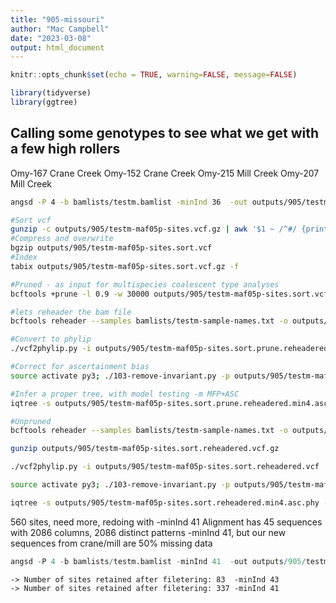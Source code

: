```yaml
---
title: "905-missouri"
author: "Mac Campbell"
date: "2023-03-08"
output: html_document
---
```


```r
knitr::opts_chunk$set(echo = TRUE, warning=FALSE, message=FALSE)
```

```r
library(tidyverse)
library(ggtree)
```

## Calling some genotypes to see what we get with a few high rollers
Omy-167 Crane Creek
Omy-152 Crane Creek
Omy-215 Mill Creek
Omy-207 Mill Creek

```sh
angsd -P 4 -b bamlists/testm.bamlist -minInd 36  -out outputs/905/testm-maf05p-sites -minMaf 0.05 -minMapQ 20 -minQ 20 -GL 1 -doMajorMinor 1 -doMaf 1 -SNP_pval 1e-6 -doGeno 4 -doPost 1 -postCutoff 0.95 -doVcf 1 -rf homoblocks/non-tetrasomic-non-inversion.txt > outputs/905/testm-make-vcf.out 2> outputs/905/testm-make-vcf.err

#Sort vcf
gunzip -c outputs/905/testm-maf05p-sites.vcf.gz | awk '$1 ~ /^#/ {print $0;next} {print $0 | "sort -k1,1 -k2,2n"}' > outputs/905/testm-maf05p-sites.sort.vcf
#Compress and overwrite
bgzip outputs/905/testm-maf05p-sites.sort.vcf 
#Index
tabix outputs/905/testm-maf05p-sites.sort.vcf.gz -f

#Pruned - as input for multispecies coalescent type analyses
bcftools +prune -l 0.9 -w 30000 outputs/905/testm-maf05p-sites.sort.vcf.gz -Ov -o outputs/905/testm-maf05p-sites.sort.prune.vcf

#lets reheader the bam file
bcftools reheader --samples bamlists/testm-sample-names.txt -o outputs/905/testm-maf05p-sites.sort.prune.reheadered.vcf outputs/905/testm-maf05p-sites.sort.prune.vcf

#Convert to phylip
./vcf2phylip.py -i outputs/905/testm-maf05p-sites.sort.prune.reheadered.vcf

#Correct for ascertainment bias
source activate py3; ./103-remove-invariant.py -p outputs/905/testm-maf05p-sites.sort.prune.reheadered.min4.phy -o outputs/905/testm-maf05p-sites.sort.prune.reheadered.min4.asc.phy; conda deactivate;

#Infer a proper tree, with model testing -m MFP+ASC  
iqtree -s outputs/905/testm-maf05p-sites.sort.prune.reheadered.min4.asc.phy -st DNA -m GTR+G -bb 1000 -alrt 1000 --redo

#Unpruned
bcftools reheader --samples bamlists/testm-sample-names.txt -o outputs/905/testm-maf05p-sites.sort.reheadered.vcf.gz outputs/905/testm-maf05p-sites.sort.vcf.gz

gunzip outputs/905/testm-maf05p-sites.sort.reheadered.vcf.gz

./vcf2phylip.py -i outputs/905/testm-maf05p-sites.sort.reheadered.vcf

source activate py3; ./103-remove-invariant.py -p outputs/905/testm-maf05p-sites.sort.reheadered.min4.phy -o outputs/905/testm-maf05p-sites.sort.reheadered.min4.asc.phy; source deactivate;

iqtree -s outputs/905/testm-maf05p-sites.sort.reheadered.min4.asc.phy -st DNA -m MFP+ASC  -bb 1000 -alrt 1000 --redo
```

560 sites, need more, redoing with -minInd 41
Alignment has 45 sequences with 2086 columns, 2086 distinct patterns -minInd 41, but our new sequences from crane/mill are 50% missing data

```r
angsd -P 4 -b bamlists/testm.bamlist -minInd 41  -out outputs/905/testm-maf05p-sites -minMaf 0.05 -minMapQ 20 -minQ 20 -GL 1 -doMajorMinor 1 -doMaf 1 -SNP_pval 1e-6 -doGeno 4 -doPost 1 -postCutoff 0.95 -doVcf 1 -r omy01 > outputs/905/testm-make-vcf.out 2> outputs/905/testm-make-vcf.err
```
	-> Number of sites retained after filetering: 83  -minInd 43
	-> Number of sites retained after filetering: 337 -minInd 41
